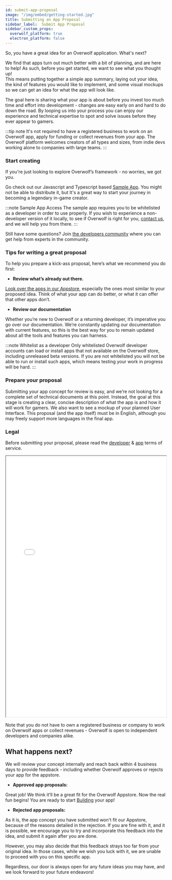 ```yaml
---
id: submit-app-proposal
image: "/img/embed/getting-started.jpg"
title: Submitting an App Proposal
sidebar_label:  Submit App Proposal
sidebar_custom_props:
  overwolf_platform: true
  electron_platform: false
---
```


So, you have a great idea for an Overwolf application. What's next?

We find that apps turn out much better with a bit of planning, and are here to help!
As such, before you get started, we want to see what you thought up!  
This means putting together a simple app summary, laying out your idea, the kind of features you would like to implement,
and some visual mockups so we can get an idea for what the app will look like.

The goal here is sharing what your app is about before you invest too much time and effort into development - changes are easy early on and hard to do down the road.
By looping us into your process you can enjoy our experience and technical expertise to spot and solve issues before they ever appear to gamers.

:::tip note
It's not required to have a registered business to work on an Overwolf app, apply for funding or collect revenues from your app.
The Overwolf platform welcomes creators of all types and sizes, from indie devs working alone to companies with large teams.
:::

### Start creating

If you're just looking to explore Overwolf’s framework - no worries, we got you.

Go check out our Javascript and Typescript based [Sample App](../basic-app/sample-app#docsNav). You might not be able to distribute it, but It's a great way to start your journey in becoming a legendary in-game creator.

:::note Sample App Access
The sample app requires you to be whitelisted as a developer in order to use properly.
If you wish to experience a non-developer version of it locally, to see if Overwolf is right for you, [contact us](/support/contact-us),
and we will help you from there.
:::

Still have some questions? Join [the developers community](https://discord.gg/overwolf-developers) where you can get help from experts in the community.

### Tips for writing a great proposal

To help you prepare a kick-ass proposal, here’s what we recommend you do first:

* **Review what’s already out there.**

[Look over the apps in our Appstore](https://www.overwolf.com/appstore), especially the ones most similar to your proposed idea. Think of what your app can do better, or what it can offer that other apps don’t.

* **Review our documentation**

Whether you’re new to Overwolf or a returning developer, it’s imperative you go over our documentation. We’re constantly updating our documentation with current features, so this is the best way for you to remain updated about all the tools and features you can harness.

:::note Whitelist as a developer
Only whitelisted Overwolf developer accounts can load or install apps that not available on the Overwolf store, including unreleased beta versions. If you are not whitelisted you will not be able to run or install such apps, which means testing your work in progress will be hard.
:::

### Prepare your proposal

Submitting your app concept for review is easy, and we’re not looking for a complete set of technical documents at this point. Instead, the goal at this stage is creating a clear, concise description of what the app is and how it will work for gamers. We also want to see a mockup of your planned User Interface. This proposal (and the app itself) must be in English, although you may freely support more languages in the final app.

### Legal

Before submitting your proposal, please read the [developer](/topics/legal/legal-developers-terms) & [app](/topics/legal/legal-app-terms) terms of service.

<iframe src="/html/submission-form/form.html" width="100%" height="820px" style={{"margin-bottom": "30px"}}></iframe>

Note that you do not have to own a registered business or company to work on Overwolf apps or collect revenues - Overwolf is open to independent developers and companies alike.

## What happens next?

We will review your concept internally and reach back within 4 business days to provide feedback - including whether Overwolf approves or rejects your app for the appstore.

* **Approved app proposals:**

Great job! We think it’ll be a great fit for the Overwolf Appstore. Now the real fun begins! You are ready to start [Building](/start/getting-started/app-creation-process#build) your app!

* **Rejected app proposals:**

As it is, the app concept you have submitted won't fit our Appstore, because of the reasons detailed in the rejection. If you are fine with it,
and it is possible, we encourage you to try and incorporate this feedback into the idea, and submit it again after you are done.

However, you may also decide that this feedback strays too far from your original idea. In those cases, while we wish you luck with it, we are unable
to proceed with you on this specific app.

Regardless, our door is always open for any future ideas you may have, and we look forward to your future endeavors!